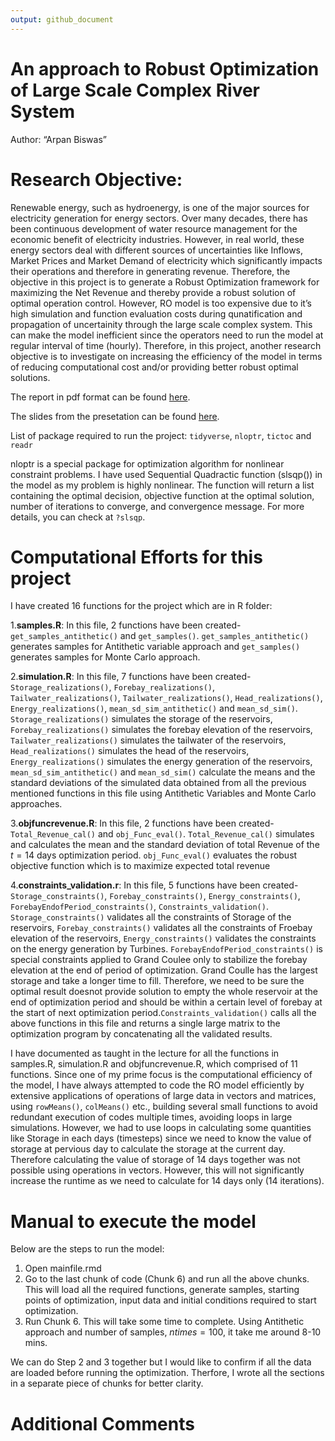 ```yaml
---
output: github_document
---
```


# An approach to Robust Optimization of Large Scale Complex River System


Author: "Arpan Biswas"

# Research Objective:

Renewable energy, such as hydroenergy, is one of the major sources for electricity generation for energy sectors. Over many decades, there has been continuous development of water resource management for the economic benefit of electricity industries. However, in real world, these energy sectors deal with different sources of uncertainties like Inflows, Market Prices and Market Demand of electricity which significantly impacts their operations and therefore in generating revenue. Therefore, the objective in this project is to generate a Robust Optimization framework for maximizing the Net Revenue and thereby provide a robust solution of optimal operation control. However, RO model is too expensive due to it's high simulation and function evaluation costs during qunatification and propagation of uncertainity through the large scale complex system. This can make the model inefficient since the operators need to run the model at regular interval of time (hourly). Therefore, in this project, another research objective is to investigate on increasing the efficiency of the model in terms of reducing computational cost and/or providing better robust optimal solutions.      

The report in pdf format can be found [here](https://github.com/ST541-Fall2018/arpanbiswas52-project-ComplexRiverSystem/blob/Master/Report.pdf).

The slides from the presetation can be found [here](https://github.com/ST541-Fall2018/arpanbiswas52-project-ComplexRiverSystem/blob/Master/ProjectST541_Presentation.pdf).

List of package required to run the project:
`tidyverse`,
`nloptr`,
`tictoc` and
`readr`

nloptr is a special package for optimization algorithm for nonlinear constraint problems. I have used Sequential Quadractic function (slsqp()) in the model as my problem is highly nonlinear. The function will return a list containing the optimal decision, objective function at the optimal solution, number of iterations to converge, and convergence message. For more details, you can check at `?slsqp`.

# Computational Efforts for this project

I have created 16 functions for the project which are in R folder:

1.**samples.R**: In this file, 2 functions have been created- `get_samples_antithetic()` and `get_samples()`. `get_samples_antithetic()` generates samples for Antithetic variable approach and `get_samples()` generates samples for Monte Carlo approach. 

2.**simulation.R**: In this file, 7 functions have been created- `Storage_realizations()`, `Forebay_realizations()`, `Tailwater_realizations()`, `Tailwater_realizations()`, `Head_realizations()`, `Energy_realizations()`, `mean_sd_sim_antithetic()` and `mean_sd_sim()`. `Storage_realizations()` simulates the storage of the reservoirs, `Forebay_realizations()` simulates the forebay elevation of the reservoirs, `Tailwater_realizations()` simulates the tailwater of the reservoirs, `Head_realizations()` simulates the head of the reservoirs, `Energy_realizations()` simulates the energy generation of the reservoirs, `mean_sd_sim_antithetic()` and `mean_sd_sim()` calculate the means and the standard deviations of the simulated data obtained from all the previous mentioned functions in this file using Antithetic Variables and Monte Carlo approaches.

3.**objfuncrevenue.R**: In this file, 2 functions have been created- `Total_Revenue_cal()` and `obj_Func_eval()`. `Total_Revenue_cal()` simulates and calculates the mean and the standard deviation of total Revenue of the $t=14$ days optimization period. `obj_Func_eval()` evaluates the robust objective function which is to maximize expected total revenue 

4.**constraints_validation.r**: In this file, 5 functions have been created- `Storage_constraints()`, `Forebay_constraints()`, `Energy_constraints()`, `ForebayEndofPeriod_constraints()`, `Constraints_validation()`. `Storage_constraints()` validates all the constraints of Storage of the reservoirs, `Forebay_constraints()` validates all the constraints of Froebay elevation of the reservoirs,
`Energy_constraints()` validates the constraints on the energy generation by Turbines. `ForebayEndofPeriod_constraints()` is special constraints applied to Grand Coulee only to stabilize the forebay elevation at the end of period of optimization. Grand Coulle has the largest storage and take a longer time to fill. Therefore, we need to be sure the optimal result doesnot provide solution to empty the whole reservoir at the end of optimization period and should be within a certain level of forebay at the start of next optimization period.`Constraints_validation()` calls all the above functions in this file and returns a single large matrix to the optimization program by concatenating all the validated results.

I have documented as taught in the lecture for all the functions in samples.R, simulation.R and objfuncrevenue.R, which comprised of 11 functions. Since one of my prime focus is the computational efficiency of the model, I have always attempted to code the RO model efficiently by extensive applications of operations of large data in vectors and matrices, using `rowMeans()`, `colMeans()` etc., building several small functions to avoid redundant execution of codes multiple times, avoiding loops in large simulations. However, we had to use loops in calculating some quantities like Storage in each days (timesteps) since we need to know the value of storage at pervious day to calculate the storage at the current day. Therefore calculating the value of storage of 14 days together was not possible using operations in vectors. However, this will not significantly increase the runtime as we need to calculate for 14 days only (14 iterations). 


# Manual to execute the model
 Below are the steps to run the model:
 
 1. Open mainfile.rmd 
 2. Go to the last chunk of code (Chunk 6) and run all the above chunks. This will load all the required functions, generate samples, starting points of optimization, input data and initial conditions required to start optimization.
 3. Run Chunk 6. This will take some time to complete. Using Antithetic approach and number of samples, $ntimes = 100$, it take me around 8-10 mins. 
 
 We can do Step 2 and 3 together but I would like to confirm if all the data are loaded before running the optimization. Therfore, I wrote all the sections in a separate piece of chunks for better clarity.
 
# Additional Comments


 
 

